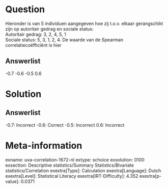 Question
========

Hieronder is van 5 individuen aangegeven hoe zij t.o.v. elkaar
gerangschikt zijn op autoritair gedrag en sociale status:\
Autoritair gedrag: 3, 2, 4, 5, 1\
Sociale status: 5, 3, 1, 2, 4. De waarde van de Spearman
correlatiecoëfficiënt is hier

Answerlist
----------

-0.7
-0.6
-0.5
0.6

Solution
========

Answerlist
----------

-0.7: Incorrect
-0.6: Correct
-0.5: Incorrect
0.6: Incorrect

Meta-information
================
exname: uva-correlation-1672-nl
extype: schoice
exsolution: 0100
exsection: Descriptive statistics/Summary Statistics/Bivariate statistics/Correlation
exextra[Type]: Calculation
exextra[Language]: Dutch
exextra[Level]: Statistical Literacy
exextra[IRT-Difficulty]: 4.352
exextra[p-value]: 0.0371
